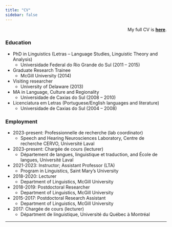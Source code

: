```yaml
---
title: "CV"
sidebar: false
---
```


:::{style="text-align: right"}
My full CV is [**here**](https://nataliaguzzo.github.io/cv/guzzo-cv.pdf).
:::

### Education

- PhD in Linguistics (Letras – Language Studies, Linguistic Theory and Analysis)
    * Universidade Federal do Rio Grande do Sul (2011 – 2015)

- Graduate Research Trainee
    * McGill University (2014)

- Visiting researcher
    * University of Delaware (2013)

- MA in Language, Culture and Regionality
    * Universidade de Caxias do Sul (2008 – 2010)

- Licenciatura em Letras (Portuguese/English languages and literature)
    * Universidade de Caxias do Sul (2004 – 2008)


### Employment

- 2023-present: Professionnelle de recherche (lab coordinator)
    * Speech and Hearing Neurosciences Laboratory, Centre de recherche CERVO, Université Laval 

- 2023-present: Chargée de cours (lecturer)
    * Département de langues, linguistique et traduction, and École de langues, Université Laval 

- 2021-2023: Instructor; Assistant Professor (LTA)
    * Program in Linguistics, Saint Mary's University

- 2018-2020: Lecturer
    * Department of Linguistics, McGill University

- 2018-2019: Postdoctoral Researcher
    * Department of Linguistics, McGill University
  
- 2015-2017: Postdoctoral Research Assistant
    * Department of Linguistics, McGill University

- 2017: Chargée de cours (lecturer)
    * Départment de linguistique, Université du Québec à Montréal




***
